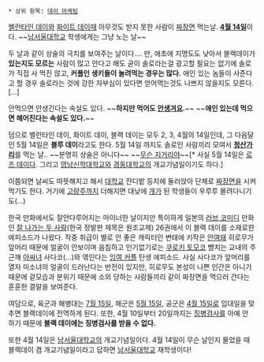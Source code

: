  * 상위 항목: [[데이 마케팅]]

[[밸런타인 데이]]와 [[화이트 데이]]때 아무것도 받지 못한 사람이 [[짜장면]] 먹는날. '''[[4월 14일]]'''이다. ~~[[남서울대학교]] 학생에게는 그냥 노는 날~~

두 날과 같이 상술의 극치를 보여주는 날이다.... 만, 애초에 지명도도 낮아서 블랙데이가 '''있는지도 모르는''' 사람이 많고 안다고 해도 굳이 솔로라는걸 광고할 필요는 없기에 솔로가 직접 사 먹진 않고, '''커플인 생키들이 놀려먹는 경우는 많다.''' 애인 있는 놈들이 사준다고 할 경우 솔로라는 것에 강한 자부심이 있다면 얻어먹는것도 나쁘지 않을지도 모른다.[...]

안먹으면 안생긴다는 속설도 있다.
~~'''하지만 먹어도 [[안생겨요]].'''~~
~~'''애인 있는데 먹으면 헤어진다는 속설도 있다.'''~~

덤으로 밸런타인 데이, 화이트 데이, 블랙 데이는 모두 2, 3, 4월의 14일인데, 그 다음달인 5월 14일은 '''블루 데이'''라고도 한다. 5월 14일 까지도 솔로인 사람끼리 모여서 '''[[청산가리]]'''를 먹는 날.. ~~분명히 상술은 아니다~~ ~~[[무슨 지거리야]]~~[* 사실 5월 14일은 [[로즈 데이]]다. 그리고 [[영남신학대학교]]와 [[경동대학교]]의 개교기념일이기도 하다.]

이쯤되면 날씨도 따뜻해지고 해서 [[대학교]] 잔디밭 등지에 둘러앉아 단체로 [[짜장면]]을 시켜 먹기도 한다. 거기에 [[고량주]]까지 더해지면 대낮에 [[개]]가 된 학생들이 우루루 몰려다니기도(...)

한국 만화에서도 잘안다루어지는 마이너한 날이지만 특이하게 일본의 [[러브 코미디]] 만화인 [[잘 나가는 두 사람]](한국 정발판 제목은 원조교제) 26권에서 이 블랙 데이를 소재로한 에피소드가 나왔다. 작중 취급이 별로 안 좋은 캐릭터인 변태에 키작은 [[안여돼]] 히로무가 앞머리 때문에 얼굴이 안보이며 음침하고 인기없기로는 [[쿠로키 토모코]] 뺨치는 교내의 주근깨 [[아싸]]녀 사다코(...)와 엮인다는 [[잉여 커플]] 탄생 에피소드. 사실 사다코가 앞머리를 열자 미소녀의 얼굴이 드러난다는 반전이 있지만, 히로무도 본성이 나쁜 인간은 아니기 때문에 겉모습과 분위기 때문에 소외 당하는 사람들끼리 같이 짜장면을 먹으러 간다는 훈훈한 결말을 보여준다.

여담으로, 육군과 해병대는 [[7월 15일]], 해군은 [[5월 15일]], 공군은 [[4월 15일]]로 입대일을 맞추면 블랙데이에 전역하게 된다. 또한, 4월 10일부터 20일까지는 [[징병검사]]를 아예 안 하기 때문에 '''블랙 데이에는 징병검사를 받을 수 없다.'''

또한 4월 14일은 [[남서울대학교]]의 개교기념일이다. 4월 14일이 무슨 날인지 물었을 때 블랙데이 겸 개교기념일이라고 답하면 [[남서울대학교]] 재학생이다!
